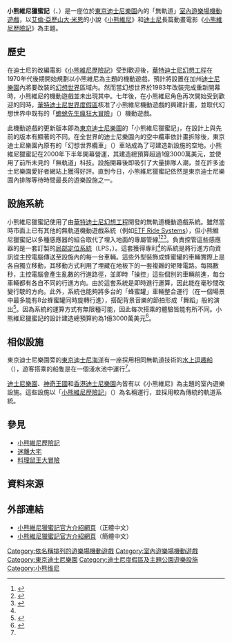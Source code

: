 {{Infobox attraction
| name  = 小熊維尼獵蜜記
| logo = 
| logo_width = 
| image = 
| imagedimensions = 
| caption = 
| location = 東京迪士尼樂園
| section = [[幻想世界#東京迪士尼樂園|幻想世界]]
| coordinates = 
| status = Operating
| cost = 
| soft_opened = 
| opened = 2000年9月4日
| closed = 
| previousattraction = [[空中纜車_(迪士尼)|空中纜車]]
| replacement = 
| type = [[室內遊樂場機動遊戲|室內遊樂場機動遊戲]]
| manufacturer = 
| designer = [[華特迪士尼幻想工程|華特迪士尼幻想工程]]
| model = 
| theme = 《[[小熊維尼歷險記|小熊維尼歷險記]]》
| music = 
| vehicle_type = 無軌道式車輛
| vehicles = 
| riders_per_vehicle = 4
| rows = 2
| riders_per_row = 2
| participants_per_group = 
| audience_capacity = 
| duration = 
| restriction_ft = <!--Must be expressed in feet and may contain only numeric characters.-->
| restriction_in = <!--Must be expressed in inches and may contain only numeric characters.-->
| restriction_cm = <!--Must be expressed in centimetres and may contain only numeric characters.-->
| virtual_queue_name = [[迪士尼快速通行|迪士尼快速通行]]
| virtual_queue_image = Fastpass availability icon.svg
| virtual_queue_status = 可使用
| accessible = 
| transfer_accessible = 
| assistive_listening = 
| cc = 
| small =
}}

'''小熊維尼獵蜜記'''（{{lang|en|Pooh's Hunny Hunt}}、{{lang|ja|プーさんのハニーハント}}）是一座位於[[東京迪士尼樂園|東京迪士尼樂園]]內的「無軌道」[[室內遊樂場機動遊戲|室內遊樂場機動遊戲]]，以[[艾倫·亞歷山大·米恩|艾倫·亞歷山大·米恩]]的小說《[[小熊維尼|小熊維尼]]》和[[迪士尼|迪士尼]]長篇動畫電影《[[小熊維尼歷險記|小熊維尼歷險記]]》為主題。

== 歷史 ==
在迪士尼的改編電影《[[小熊維尼歷險記|小熊維尼歷險記]]》受到歡迎後，[[華特迪士尼幻想工程|華特迪士尼幻想工程]]在1970年代後期開始規劃以小熊維尼為主題的機動遊戲，預計將設置在加州[[迪士尼樂園|迪士尼樂園]]內將要改裝的[[幻想世界|幻想世界]]區域內。然而當幻想世界於1983年改裝完成重新開幕時，小熊維尼的機動遊戲並未出現其中。七年後，在小熊維尼角色再次開始受到歡迎的同時，[[華特迪士尼世界度假區|華特迪士尼世界度假區]]核准了小熊維尼機動遊戲的興建計畫，並取代幻想世界中既有的「[[蟾蜍先生瘋狂大冒險|蟾蜍先生瘋狂大冒險]]」（{{lang|en|Mr. Toad's Wild Ride}}）機動遊戲。

此機動遊戲的更新版本即為[[東京迪士尼樂園|東京迪士尼樂園]]的「小熊維尼獵蜜記」，在設計上與先前的版本有顯著的不同。在全世界的迪士尼樂園內的空中纜車依計畫拆除後，東京迪士尼樂園內原有的「幻想世界纜車」（{{lang|en|Fantasyland Skyway}}）車站成為了可建造新設施的空地。小熊維尼獵蜜記在2000年下半年開幕營運，其建造總預算超過1億3000萬美元，並使用了前所未見的「無軌道」科技。設施開幕後即吸引了大量排隊人潮，並在許多迪士尼樂園愛好者網站上獲得好評。直到今日，小熊維尼獵蜜記依然是東京迪士尼樂園內排隊等待時間最長的遊樂設施之一。

== 設施系統 ==
小熊維尼獵蜜記使用了由[[華特迪士尼幻想工程|華特迪士尼幻想工程]]開發的無軌道機動遊戲系統。雖然當時市面上已有其他的無軌道機動遊戲系統（例如[[ETF_Ride_Systems|ETF Ride Systems]]），但小熊維尼獵蜜記以多種感應器的組合取代了埋入地面的專屬管線<ref name="Patent">{{cite patent|country=US|number=7739006|status=patent|title=System and method for autonomous navigation in a ride vehicle|gdate=2010-06-15|fdate=2007-06-25|inventor=Gillula, Jeremy|assign1=[[迪士尼消費者產品|Disney Enterprises, Inc.]]}}</ref><ref>{{cite interview|last=Koppens|first=Ruud|interviewer=|title=ETF Ride Systems|url=http://www.youtube.com/watch?v=mRqFzfII9AI|program=The Coaster Crew|city=Orlando, Florida|date=2011-11-15|accessdate=2013-05-12|archiveurl=https://web.archive.org/web/20140519190015/http://www.youtube.com/watch?v=mRqFzfII9AI|archivedate=2014-05-19|deadurl=no}}</ref><ref>{{cite web|title=Mystic Mover|url=http://www.etf.nl/nl/etf-ride-systems/products/mystic-mover/|publisher=ETF Ride Systems|accessdate=2013-05-09|deadurl=yes|archiveurl=https://web.archive.org/web/20130523065459/http://www.etf.nl/nl/etf-ride-systems/products/mystic-mover/|archivedate=2013-05-23}}</ref>。負責控管這些感應器的是一套訂製的[[局部定位系統|局部定位系統]]（LPS，{{lang|en|local positioning system}}）。這套獲得專利<ref name="Patent" />的系統是將行進方向資訊從主控電腦傳送至設施內的每一台車輛。這些外型裝飾成蜂蜜罐的車輛實際上是各自獨立移動，其移動方式利用了埋藏在地板下的一套複雜的矩陣電路。每隔數秒，主控電腦會產生亂數的行進路徑，並即時「操控」這些個別的車輛前進，每台車輛都有各自不同的行進方向。由於這套系統是即時進行運算，因此能在毫秒間改變行駛的方向。此外，系統也能夠將多台的「蜂蜜罐」車輛整合運行（在一個場景中最多能有8台蜂蜜罐同時旋轉行進），搭配背景音樂的節拍形成「舞蹈」般的演出<ref name=TPI>{{cite web|last=Niles|first=Robert|title=Pooh's Hunny Hunt reviews|url=http://www.themeparkinsider.com/reviews/tokyo_disneyland/pooh%27s_hunny_hunt/|publisher=Theme Park Insider|accessdate=2013-05-16|date=2013-04-21|archive-date=2013-05-22|archive-url=https://web.archive.org/web/20130522033032/http://www.themeparkinsider.com/reviews/tokyo_disneyland/pooh's_hunny_hunt/|dead-url=no}}</ref>。因為系統的運算方式有無限種可能，因此每次搭乘的體驗皆能有所不同。小熊維尼獵蜜記的設計建造總預算約為1億3000萬美元<ref name=TPT>{{cite web|last=Sim|first=Nick|title=Pooh's Hunny Hunt at Tokyo Disneyland|url=http://www.themeparktourist.com/guides/tokyo-disneyland/poohs-hunny-hunt|publisher=Theme Park Tourist|accessdate=2013-05-16|date=2012-09-03|archive-date=2013-07-26|archive-url=https://web.archive.org/web/20130726041527/http://www.themeparktourist.com/guides/tokyo-disneyland/poohs-hunny-hunt|dead-url=no}}</ref>。

== 相似設施 ==
東京迪士尼樂園旁的[[東京迪士尼海洋|東京迪士尼海洋]]有一座採用相同無軌道技術的[[水上逗趣船|水上逗趣船]]（{{lang|en|Aquatopia}}），遊客搭乘的船隻是在一個淺水池中運行<ref name="TPT" />。

[[迪士尼樂園|迪士尼樂園]]、[[神奇王國|神奇王國]]和[[香港迪士尼樂園|香港迪士尼樂園]]內皆有以《小熊維尼》為主題的室內遊樂設施。這些設施以「[[小熊維尼歷險記_(遊樂設施)|小熊維尼歷險記]]」（{{lang|en|The Many Adventures of Winnie the Pooh}}）為名稱運行，並採用較為傳統的軌道系統。

== 參見 ==
* [[小熊維尼歷險記_(遊樂設施)|小熊維尼歷險記]]
* [[迷離大宅|迷離大宅]]
* [[料理鼠王大冒險|料理鼠王大冒險]]

== 資料來源 ==
{{Reflist}}

== 外部連結 ==
*[https://web.archive.org/web/20150219184751/http://www.tokyodisneyresort.jp/tc/tdl/atrc/fantasy/pooh/index.html 小熊維尼獵蜜記官方介紹網頁]（正體中文）
*[https://web.archive.org/web/20150130151140/http://www.tokyodisneyresort.jp/sc/tdl/atrc/fantasy/pooh/index.html 小熊維尼獵蜜記官方介紹網頁]（簡體中文）

{{東京迪士尼度假區}}

{{DEFAULTSORT:Pooh's Hunny Hunt}}
[[Category:依名稱排列的遊樂場機動遊戲|Category:依名稱排列的遊樂場機動遊戲]]
[[Category:室內遊樂場機動遊戲|Category:室內遊樂場機動遊戲]]
[[Category:東京迪士尼樂園|Category:東京迪士尼樂園]]
[[Category:迪士尼度假區及主題公園遊樂設施|Category:迪士尼度假區及主題公園遊樂設施]]
[[Category:小熊维尼|Category:小熊维尼]]